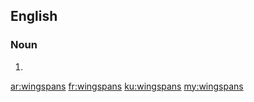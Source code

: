 ==English==

===Noun===
{{head|en|plural}}

# {{plural of|wingspan|lang=en|nocat=1}}

[[ar:wingspans]]
[[fr:wingspans]]
[[ku:wingspans]]
[[my:wingspans]]